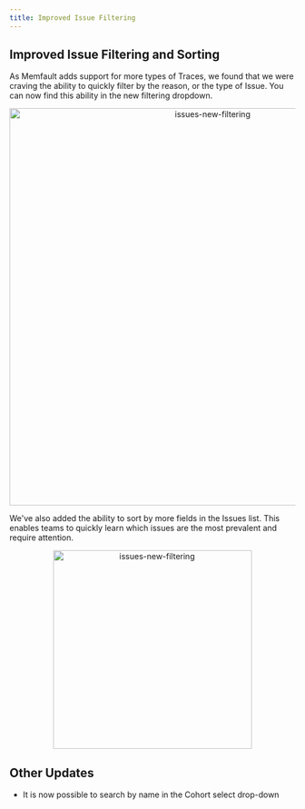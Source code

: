```yaml
---
title: Improved Issue Filtering
---
```


## Improved Issue Filtering and Sorting

As Memfault adds support for more types of Traces, we found that we were craving
the ability to quickly filter by the reason, or the type of Issue. You can now
find this ability in the new filtering dropdown.

<p align="center">
  <img
    width="700"
    src="/img/blog/2020-02-05-issues-new-filtering.png"
    alt="issues-new-filtering"
  />
</p>

We've also added the ability to sort by more fields in the Issues list. This
enables teams to quickly learn which issues are the most prevalent and require
attention.

<!-- truncate -->

<p align="center">
  <img
    width="350"
    src="/img/blog/2020-02-05-issues-new-sorting.png"
    alt="issues-new-filtering"
  />
</p>

## Other Updates

- It is now possible to search by name in the Cohort select drop-down
